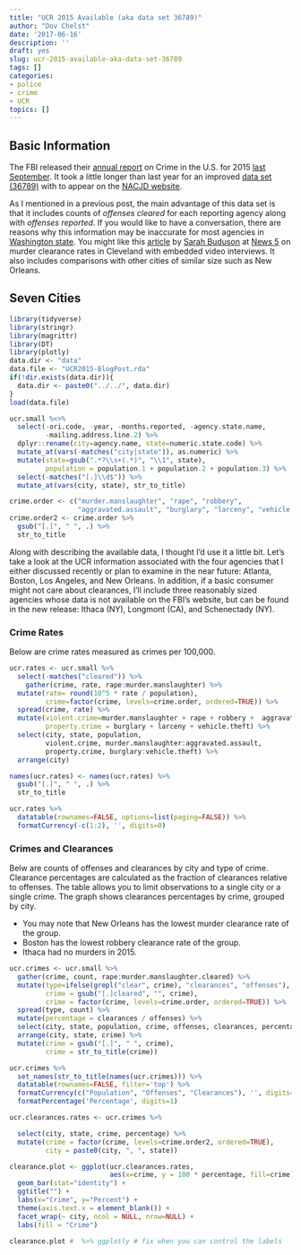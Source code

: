```yaml
---
title: "UCR 2015 Available (aka data set 36789)"
author: "Dov Chelst"
date: '2017-06-16'
description: ''
draft: yes
slug: ucr-2015-available-aka-data-set-36789
tags: []
categories:
- police
- crime
- UCR
topics: []
---
```



## Basic Information
The FBI released their 
[annual report](https://ucr.fbi.gov/crime-in-the-u.s/2015/crime-in-the-u.s.-2015) 
on Crime in the U.S. for 2015 
[last September](https://www.fbi.gov/news/pressrel/press-releases/fbi-releases-2015-crime-statistics).
It took a little longer than last year for an improved 
[data set (36789)](http://www.icpsr.umich.edu/icpsrweb/NACJD/studies/36789?searchSource=revise&q=36789) 
with to appear on the 
[NACJD website](http://www.icpsr.umich.edu/icpsrweb/NACJD/index.jsp). 

As I mentioned in a previous post, the main advantage of this data set is that 
it includes counts of _offenses cleared_ for each reporting agency along with
_offenses reported_. If you would like to have a conversation, 
there are reasons why this information may be inaccurate for most agencies in
[Washington state](http://www.waspc.org/statistics-reports). 
You might like this 
[article](http://www.news5cleveland.com/longform/cleveland-police-struggle-to-solve-murder-cases) 
by 
[Sarah Buduson](http://www.news5cleveland.com/about-us/staff/investigator-sarah-buduson-biography) at 
[News 5](http://www.news5cleveland.com/) 
on murder clearance rates in Cleveland with embedded video interviews. It also
includes comparisons with other cities of similar size such as New Orleans.

## Seven Cities

```r
library(tidyverse)
library(stringr)
library(magrittr)
library(DT)
library(plotly)
data.dir <- "data"
data.file <- "UCR2015-BlogPost.rda"
if(!dir.exists(data.dir)){
  data.dir <- paste0("../../", data.dir)
}
load(data.file)

ucr.small %<>%
  select(-ori.code, -year, -months.reported, -agency.state.name, 
         -mailing.address.line.2) %>%
  dplyr::rename(city=agency.name, state=numeric.state.code) %>%
  mutate_at(vars(-matches("city|state")), as.numeric) %>%
  mutate(state=gsub(".*?\\s+(.*)", "\\1", state), 
         population = population.1 + population.2 + population.3) %>%
  select(-matches("[.]\\d$")) %>%  
  mutate_at(vars(city, state), str_to_title) 

crime.order <- c("murder.manslaughter", "rape", "robbery", 
                 "aggravated.assault", "burglary", "larceny", "vehicle.theft")
crime.order2 <- crime.order %>%
  gsub("[.]", " ", .) %>%
  str_to_title

```

Along with describing the available data, I thought I'd use it a little bit.
Let's take a look at the UCR information associated with the four agencies
that I either discussed recently or plan to examine in the near future: 
Atlanta, Boston, Los Angeles, and New Orleans. 
In addition, if a basic consumer might not care about clearances, I'll include
three reasonably sized agencies whose data is not available on the FBI's 
website, but can be found in the new release: Ithaca (NY), Longmont (CA), 
and Schenectady (NY). 


### Crime Rates
Below are crime rates measured as crimes per 100,000.

```r
ucr.rates <- ucr.small %>%
  select(-matches("cleared")) %>%
    gather(crime, rate, rape:murder.manslaughter) %>%
  mutate(rate= round(10^5 * rate / population), 
         crime=factor(crime, levels=crime.order, ordered=TRUE)) %>%
  spread(crime, rate) %>%
  mutate(violent.crime=murder.manslaughter + rape + robbery +  aggravated.assault,
         property.crime = burglary + larceny + vehicle.theft) %>%
  select(city, state, population,
         violent.crime, murder.manslaughter:aggravated.assault,
         property.crime, burglary:vehicle.theft) %>%
  arrange(city)

names(ucr.rates) <- names(ucr.rates) %>% 
  gsub("[.]", " ", .) %>% 
  str_to_title

ucr.rates %>%
  datatable(rownames=FALSE, options=list(paging=FALSE)) %>%
  formatCurrency(-c(1:2), '', digits=0)

```

### Crimes and Clearances
Belw are counts of offenses and clearances by city and type of crime. 
Clearance percentages are calculated as the fraction of clearances relative to 
offenses.
The table allows you to limit observations to a single city or a single crime.
The graph shows clearances percentages by crime, grouped by city.

- You may note that New Orleans has the lowest murder clearance rate of the group.
- Boston has the lowest robbery clearance rate of the group.
- Ithaca had no murders in 2015.

```r
ucr.crimes <- ucr.small %>%
  gather(crime, count, rape:murder.manslaughter.cleared) %>%
  mutate(type=ifelse(grepl("clear", crime), "clearances", "offenses"),
         crime = gsub("[.]cleared", "", crime),
         crime = factor(crime, levels=crime.order, ordered=TRUE)) %>% 
  spread(type, count) %>%
  mutate(percentage = clearances / offenses) %>%
  select(city, state, population, crime, offenses, clearances, percentage) %>%
  arrange(city, state, crime) %>%
  mutate(crime = gsub("[.]", " ", crime),
         crime = str_to_title(crime))

ucr.crimes %>%
  set_names(str_to_title(names(ucr.crimes))) %>%
  datatable(rownames=FALSE, filter='top') %>%
  formatCurrency(c("Population", "Offenses", "Clearances"), '', digits=0) %>%
  formatPercentage('Percentage', digits=1)
```



```r
ucr.clearances.rates <- ucr.crimes %>%

  select(city, state, crime, percentage) %>%
  mutate(crime = factor(crime, levels=crime.order2, ordered=TRUE),
         city = paste0(city, ", ", state))

clearance.plot <- ggplot(ucr.clearances.rates, 
                         aes(x=crime, y = 100 * percentage, fill=crime)) +
  geom_bar(stat="identity") +
  ggtitle("") +
  labs(x="Crime", y="Percent") + 
  theme(axis.text.x = element_blank()) + 
  facet_wrap(~ city, ncol = NULL, nrow=NULL) +
  labs(fill = "Crime")

clearance.plot #  %>% ggplotly # fix when you can control the labels
```